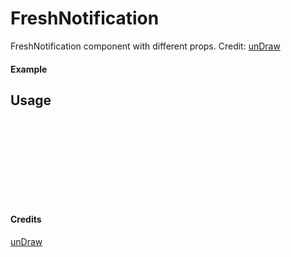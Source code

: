 
<Meta of={FreshNotification} title="unDraw/FreshNotification" />

# FreshNotification

FreshNotification component with different props.
Credit: [unDraw](https://undraw.co/illustrations)

#### Example

<Canvas of={FreshNotification.Primary} />

## Usage

```ts
import { FreshNotification } from "yadl-ui";

const Example = () => {
  return (
      <FreshNotification />
  );
};

export default Example;
```

#### Credits
[unDraw](https://undraw.co/illustrations)

